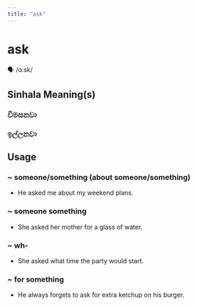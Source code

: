 ```yaml
---
title: "ask"
---
```


# ask

🗣️ /ɑːsk/

## Sinhala Meaning(s)

### විමසනවා
### ඉල්ලනවා

## Usage

### ~ someone/something (about someone/something)

- He asked me about my weekend plans.


### ~ someone something

- She asked her mother for a glass of water.


### ~ wh-

- She asked what time the party would start.


### ~ for something

- He always forgets to ask for extra ketchup on his burger.

